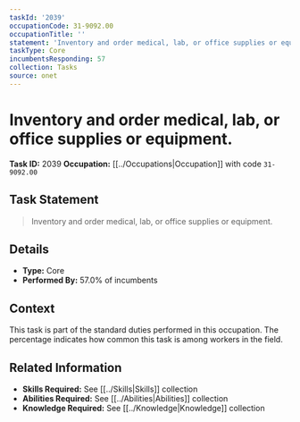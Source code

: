 ```yaml
---
taskId: '2039'
occupationCode: 31-9092.00
occupationTitle: ''
statement: 'Inventory and order medical, lab, or office supplies or equipment.'
taskType: Core
incumbentsResponding: 57
collection: Tasks
source: onet
---
```

# Inventory and order medical, lab, or office supplies or equipment.

**Task ID:** 2039
**Occupation:** [[../Occupations|Occupation]] with code `31-9092.00`

## Task Statement

> Inventory and order medical, lab, or office supplies or equipment.

## Details

- **Type:** Core
- **Performed By:** 57.0% of incumbents

## Context

This task is part of the standard duties performed in this occupation. The percentage indicates how common this task is among workers in the field.

## Related Information

- **Skills Required:** See [[../Skills|Skills]] collection
- **Abilities Required:** See [[../Abilities|Abilities]] collection
- **Knowledge Required:** See [[../Knowledge|Knowledge]] collection
